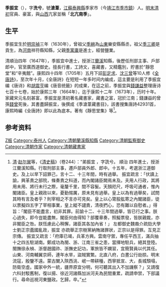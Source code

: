 '''季振宜'''（{{bd|1630年||?|catIdx=J季}}），字'''洗兮'''，號'''滄葦'''，[[江蘇|江蘇]][[泰興縣|泰興縣]]季家市（今[[靖江市|靖江市]][[季市鎮|季市鎮]]）人。[[明末|明末]][[清初|清初]]官員、豪富，與[[山西|山西]]亢家並稱「'''北亢南季'''」。

==生平==
季振宜生於[[明|明]][[崇禎|崇禎]]三年（1630年），曾祖父[[季縉|季縉]]為[[山東|山東]]樂安縣縣丞，祖父[[季三卿|季三卿]]是貢生，為[[河南|河南]]祥符縣知縣，父親[[季寓庸|季寓庸]]是進士，經營鹽業。

清順治四年（1647年），季振宜中進士，授浙江[[蘭溪|蘭溪]]知縣，後歷任刑部主事、戶部郎中，官至廣西道御史。擅長行書，工詩文，喜藏書，又精鑑別，貯書於“靜思堂”和“辛夷館”。康熙四十四年（1705年）五月下詔[[彭定求|彭定求]]、[[沈三曾|沈三曾]]等10人修《[[全唐詩|全唐詩]]》，至次年十月，《全唐詩》在短短一年多时间内编成，這主要是利用了季振宜编《唐诗》和[[胡震亨|胡震亨]]编《唐音统籤》的成果，在這之前，季振宜與[[錢謙益|錢謙益]]整理唐诗七百十七卷，始於康熙三年（1664年），迄于康熙十二年（1673年），历时十年。家藏宋元名刻甚富，季振宜是清初著名藏書家，藏書之富，冠於江南；錢謙益的曾孫[[錢曾|錢曾]]死後，其書盡歸振宜，後撰成《季滄葦藏書目》，該書搜集唐詩42931首，康熙時編《全唐詩》即以此為底本。著有《靜思堂集》等<ref>[[清|清]]·[[赵尔巽|赵尔巽]]等，《[[清史稿|清史稿]]》（卷244）：“弟振宜 ，字詵兮。 順治 四年進士，授浙江蘭溪知縣。行取刑部主事，遷戶部員外郎、郎中。十五年，考選浙江道御史。及上以旱下詔罪己，言十二、十三年間，時有過舉。 振宜疏言：「伏讀上諭，興革責之部院，條奏責之科道，而內閣諸臣闕焉未及。夫用人行政，其將用未用、將行未行之際，毫釐千里，間不容髮。天顏咫尺，呼吸可通者，惟內閣諸臣。皇上親政以來，憂勤惕厲，原未見有過舉。皇上以為有過舉矣，試問其時有言及者乎？則宰相之不言亦可見矣。皇上以心膂股肱寄之內閣諸臣，徒以票擬四五字了宰相事業，皇上縱不譴責，清夜捫心，恐有難以自慰者。」得旨：「閣臣不能盡言，初非其罪。前諭十二、十三年間過舉，皆已行之事。朕心過失，即今豈能盡無，閣臣何由得知？部覆章奏，照擬票發，皆朕親裁，亦非閣臣之咎。朕恆慮此心稍懈，諸臣其各加內省！」
左都御史魏裔介疏劾大學士劉正宗蠹國亂政，振宜 亦疏舉正宗樹黨納賄諸罪狀，正宗以是得罪。互見正宗傳。 振宜又疏言：「府庫已竭，兵革方興。雲南守禦，專任平西王，滿兵抽十之四五駐湖南。鄭成功為閩、浙、江南三省之患，當擇地駐兵，絕其登陸。閩撫徐永楨、浙督趙國祚、浙撫史記功，軍旅皆不嫻習，宜簡賢員以代其任。山東、河南輔翼京師，連年水旱，盜賊實繁。北直八府，白晝公行劫掠。明末流寇，殷鑒不遠。蒙古闌入陝西洮、岷一帶耕種，西寧抵宣、大，長城頹塌，防衛空虛。國家中外一統，疆界原宜分明，何可聽其出入不加譏察？」又請復六科封駁舊制，復以揚、徐近河諸縣加派河夫為民間重累，疏請申禁，下部議行。尋命巡視河東鹽政。乞歸，卒。”</ref>。

== 参考资料 ==
{{reflist}}

{{順治四年丁亥科殿試金榜}}

{{Authority control}}
{{DEFAULTSORT:Ji季}}
[[Category:季姓|Z振]]
[[Category:泰州人|Category:泰州人]]
[[Category:清朝蘭溪縣知縣|Category:清朝蘭溪縣知縣]]
[[Category:清朝監察御史|Category:清朝監察御史]]
[[Category:清朝作家|Category:清朝作家]]
[[Category:清朝藏書家|Category:清朝藏書家]]